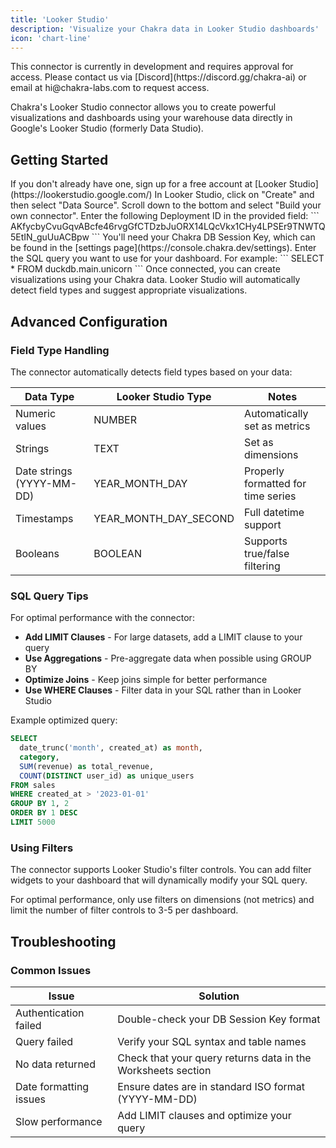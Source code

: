 ```yaml
---
title: 'Looker Studio'
description: 'Visualize your Chakra data in Looker Studio dashboards'
icon: 'chart-line'
---
```


<Note type='warning'>
  This connector is currently in development and requires approval for access.
  Please contact us via [Discord](https://discord.gg/chakra-ai) or email at
  hi@chakra-labs.com to request access.
</Note>

Chakra's Looker Studio connector allows you to create powerful visualizations and dashboards using your warehouse data directly in Google's Looker Studio (formerly Data Studio).

## Getting Started

<Steps>
  <Step title='Create a Looker Studio Account'>
    If you don't already have one, sign up for a free account at [Looker
    Studio](https://lookerstudio.google.com/)
  </Step>
<Step title='Create a New Data Source'>
  In Looker Studio, click on "Create" and then select "Data Source". Scroll down
  to the bottom and select "Build your own connector". Enter the following
  Deployment ID in the provided field: ```
  AKfycbyCvuGqvABcfe46rvgGfCTDzbJuORX14LQcVkx1CHy4LPSEr9TNWTQ5EtIN_guUuACBpw ```
</Step>

<Step title='Configure the Connection'>
  You'll need your Chakra DB Session Key, which can be found in the [settings
  page](https://console.chakra.dev/settings).
</Step>

<Step title='Enter Your SQL Query'>
  Enter the SQL query you want to use for your dashboard. For example: ```
  SELECT * FROM duckdb.main.unicorn ```
</Step>

  <Step title='Create Your Report'>
    Once connected, you can create visualizations using your Chakra data. Looker
    Studio will automatically detect field types and suggest appropriate
    visualizations.
  </Step>
</Steps>

## Advanced Configuration

### Field Type Handling

The connector automatically detects field types based on your data:

| Data Type                 | Looker Studio Type    | Notes                              |
| ------------------------- | --------------------- | ---------------------------------- |
| Numeric values            | NUMBER                | Automatically set as metrics       |
| Strings                   | TEXT                  | Set as dimensions                  |
| Date strings (YYYY-MM-DD) | YEAR_MONTH_DAY        | Properly formatted for time series |
| Timestamps                | YEAR_MONTH_DAY_SECOND | Full datetime support              |
| Booleans                  | BOOLEAN               | Supports true/false filtering      |

### SQL Query Tips

For optimal performance with the connector:

- **Add LIMIT Clauses** - For large datasets, add a LIMIT clause to your query
- **Use Aggregations** - Pre-aggregate data when possible using GROUP BY
- **Optimize Joins** - Keep joins simple for better performance
- **Use WHERE Clauses** - Filter data in your SQL rather than in Looker Studio

Example optimized query:

```sql
SELECT
  date_trunc('month', created_at) as month,
  category,
  SUM(revenue) as total_revenue,
  COUNT(DISTINCT user_id) as unique_users
FROM sales
WHERE created_at > '2023-01-01'
GROUP BY 1, 2
ORDER BY 1 DESC
LIMIT 5000
```

### Using Filters

The connector supports Looker Studio's filter controls. You can add filter widgets to your dashboard that will dynamically modify your SQL query.

<Note>
  For optimal performance, only use filters on dimensions (not metrics) and
  limit the number of filter controls to 3-5 per dashboard.
</Note>

## Troubleshooting

### Common Issues

| Issue                  | Solution                                                     |
| ---------------------- | ------------------------------------------------------------ |
| Authentication failed  | Double-check your DB Session Key format                      |
| Query failed           | Verify your SQL syntax and table names                       |
| No data returned       | Check that your query returns data in the Worksheets section |
| Date formatting issues | Ensure dates are in standard ISO format (YYYY-MM-DD)         |
| Slow performance       | Add LIMIT clauses and optimize your query                    |
